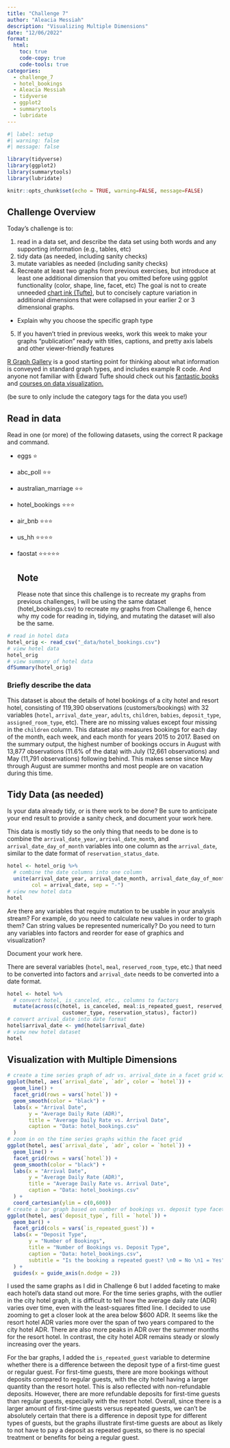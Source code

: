 ```yaml
---
title: "Challenge 7"
author: "Aleacia Messiah"
description: "Visualizing Multiple Dimensions"
date: "12/06/2022"
format:
  html:
    toc: true
    code-copy: true
    code-tools: true
categories:
  - challenge_7
  - hotel_bookings
  - Aleacia Messiah
  - tidyverse
  - ggplot2
  - summarytools
  - lubridate
---
```


```r
#| label: setup
#| warning: false
#| message: false

library(tidyverse)
library(ggplot2)
library(summarytools)
library(lubridate)

knitr::opts_chunk$set(echo = TRUE, warning=FALSE, message=FALSE)
```

## Challenge Overview

Today's challenge is to:

1)  read in a data set, and describe the data set using both words and any supporting information (e.g., tables, etc)
2)  tidy data (as needed, including sanity checks)
3)  mutate variables as needed (including sanity checks)
4)  Recreate at least two graphs from previous exercises, but introduce at least one additional dimension that you omitted before using ggplot functionality (color, shape, line, facet, etc) The goal is not to create unneeded [chart ink (Tufte)](https://www.edwardtufte.com/tufte/), but to concisely capture variation in additional dimensions that were collapsed in your earlier 2 or 3 dimensional graphs.

-   Explain why you choose the specific graph type

5)  If you haven't tried in previous weeks, work this week to make your graphs "publication" ready with titles, captions, and pretty axis labels and other viewer-friendly features

[R Graph Gallery](https://r-graph-gallery.com/) is a good starting point for thinking about what information is conveyed in standard graph types, and includes example R code. And anyone not familiar with Edward Tufte should check out his [fantastic books](https://www.edwardtufte.com/tufte/books_vdqi) and [courses on data visualization.](https://www.edwardtufte.com/tufte/courses)

(be sure to only include the category tags for the data you use!)

## Read in data

Read in one (or more) of the following datasets, using the correct R package and command.

-   eggs ⭐

-   abc_poll ⭐⭐

-   australian_marriage ⭐⭐

-   hotel_bookings ⭐⭐⭐

-   air_bnb ⭐⭐⭐

-   us_hh ⭐⭐⭐⭐

-   faostat ⭐⭐⭐⭐⭐

    ::: callout-note
    ## Note

    Please note that since this challenge is to recreate my graphs from previous challenges, I will be using the same dataset (hotel_bookings.csv) to recreate my graphs from Challenge 6, hence why my code for reading in, tidying, and mutating the dataset will also be the same.
    :::

```r
# read in hotel data
hotel_orig <- read_csv("_data/hotel_bookings.csv")
# view hotel data
hotel_orig
# view summary of hotel data
dfSummary(hotel_orig)
```

### Briefly describe the data

This dataset is about the details of hotel bookings of a city hotel and resort hotel, consisting of 119,390 observations (customers/bookings) with 32 variables (`hotel`, `arrival_date_year`, `adults`, `children`, `babies`, `deposit_type`, `assigned_room_type`, etc). There are no missing values except four missing in the `children` column. This dataset also measures bookings for each day of the month, each week, and each month for years 2015 to 2017. Based on the summary output, the highest number of bookings occurs in August with 13,877 observations (11.6% of the data) with July (12,661 observations) and May (11,791 observations) following behind. This makes sense since May through August are summer months and most people are on vacation during this time.

## Tidy Data (as needed)

Is your data already tidy, or is there work to be done? Be sure to anticipate your end result to provide a sanity check, and document your work here.

This data is mostly tidy so the only thing that needs to be done is to combine the `arrival_date_year`, `arrival_date_month`, and `arrival_date_day_of_month` variables into one column as the `arrival_date`, similar to the date format of `reservation_status_date`.

```r
hotel <- hotel_orig %>% 
  # combine the date columns into one column
  unite(arrival_date_year, arrival_date_month, arrival_date_day_of_month,
        col = arrival_date, sep = "-")
# view new hotel data
hotel
```

Are there any variables that require mutation to be usable in your analysis stream? For example, do you need to calculate new values in order to graph them? Can string values be represented numerically? Do you need to turn any variables into factors and reorder for ease of graphics and visualization?

Document your work here.

There are several variables (`hotel`, `meal`, `reserved_room_type`, etc.) that need to be converted into factors and `arrival_date` needs to be converted into a date format.

```r
hotel <- hotel %>% 
  # convert hotel, is_canceled, etc., columns to factors
  mutate(across(c(hotel, is_canceled, meal:is_repeated_guest, reserved_room_type:assigned_room_type, deposit_type:company, 
                  customer_type, reservation_status), factor)) 
# convert arrival_date into date format
hotel$arrival_date <- ymd(hotel$arrival_date)
# view new hotel dataset
hotel
```

## Visualization with Multiple Dimensions

```r
# create a time series graph of adr vs. arrival_date in a facet grid with a least-squares fitted line and labels
ggplot(hotel, aes(`arrival_date`, `adr`, color = `hotel`)) +
  geom_line() +
  facet_grid(rows = vars(`hotel`)) +
  geom_smooth(color = "black") +
  labs(x = "Arrival Date",
       y = "Average Daily Rate (ADR)",
       title = "Average Daily Rate vs. Arrival Date",
       caption = "Data: hotel_bookings.csv"
  )
# zoom in on the time series graphs within the facet grid
ggplot(hotel, aes(`arrival_date`, `adr`, color = `hotel`)) +
  geom_line() +
  facet_grid(rows = vars(`hotel`)) +
  geom_smooth(color = "black") +
  labs(x = "Arrival Date",
       y = "Average Daily Rate (ADR)",
       title = "Average Daily Rate vs. Arrival Date",
       caption = "Data: hotel_bookings.csv"
  ) +
  coord_cartesian(ylim = c(0,600))
# create a bar graph based on number of bookings vs. deposit type faceted by is_repeated_guest
ggplot(hotel, aes(`deposit_type`, fill = `hotel`)) +
  geom_bar() +
  facet_grid(cols = vars(`is_repeated_guest`)) +
  labs(x = "Deposit Type",
       y = "Number of Bookings",
       title = "Number of Bookings vs. Deposit Type",
       caption = "Data: hotel_bookings.csv",
       subtitle = "Is the booking a repeated guest? \n0 = No \n1 = Yes"
  ) +
  guides(x = guide_axis(n.dodge = 2))
```

I used the same graphs as I did in Challenge 6 but I added faceting to make each hotel's data stand out more. For the time series graphs, with the outlier in the city hotel graph, it is difficult to tell how the average daily rate (ADR) varies over time, even with the least-squares fitted line. I decided to use zooming to get a closer look at the area below $600 ADR. It seems like the resort hotel ADR varies more over the span of two years compared to the city hotel ADR. There are also more peaks in ADR over the summer months for the resort hotel. In contrast, the city hotel ADR remains steady or slowly increasing over the years. 

For the bar graphs, I added the `is_repeated_guest` variable to determine whether there is a difference between the deposit type of a first-time guest or regular guest. For first-time guests, there are more bookings without deposits compared to regular guests, with the city hotel having a larger quantity than the resort hotel. This is also reflected with non-refundable deposits. However, there are more refundable deposits for first-time guests than regular guests, especially with the resort hotel. Overall, since there is a larger amount of first-time guests versus repeated guests, we can't be absolutely certain that there is a difference in deposit type for different types of guests, but the graphs illustrate first-time guests are about as likely to not have to pay a deposit as repeated guests, so there is no special treatment or benefits for being a regular guest. 